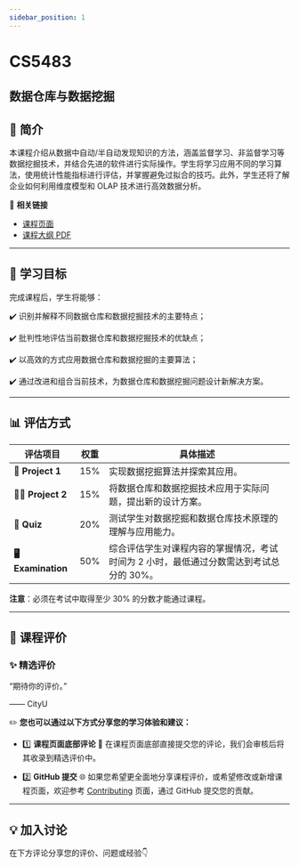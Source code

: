 ```yaml
---
sidebar_position: 1
---
```


# CS5483
## 数据仓库与数据挖掘

## **📘 简介**
本课程介绍从数据中自动/半自动发现知识的方法，涵盖监督学习、非监督学习等数据挖掘技术，并结合先进的软件进行实际操作。学生将学习应用不同的学习算法，使用统计性能指标进行评估，并掌握避免过拟合的技巧。此外，学生还将了解企业如何利用维度模型和 OLAP 技术进行高效数据分析。

🔗 **相关链接**
- [课程页面](https://www.cityu.edu.hk/catalogue/pg/202425/course/CS5483.htm)
- [课程大纲 PDF](https://www.cityu.edu.hk/catalogue/pg/202425/course/CS5483.pdf)

---

## **🎯 学习目标**

完成课程后，学生将能够：

✔️ 识别并解释不同数据仓库和数据挖掘技术的主要特点；

✔️ 批判性地评估当前数据仓库和数据挖掘技术的优缺点；

✔️ 以高效的方式应用数据仓库和数据挖掘的主要算法；

✔️ 通过改进和组合当前技术，为数据仓库和数据挖掘问题设计新解决方案。

---

## **📊 评估方式**

| **评估项目**              | **权重** | **具体描述**                                                                                       |
|--------------------------|---------|---------------------------------------------------------------------------------------------------|
| **📝 Project 1**          | 15%     | 实现数据挖掘算法并探索其应用。                                                                     |
| **🧑‍💻 Project 2**         | 15%     | 将数据仓库和数据挖掘技术应用于实际问题，提出新的设计方案。                                           |
| **📄 Quiz**               | 20%     | 测试学生对数据挖掘和数据仓库技术原理的理解与应用能力。                                               |
| **🖥️ Examination**          | 50%     | 综合评估学生对课程内容的掌握情况，考试时间为 2 小时，最低通过分数需达到考试总分的 30%。                  |

**注意**：必须在考试中取得至少 30% 的分数才能通过课程。

---

## **💬 课程评价**

### ✨ **精选评价**
<div className={commentStyles.commentBox}>
    <p className={commentStyles.commentText}>
        “期待你的评价。”
    </p>
    <p className={commentStyles.commentAuthor}>—— CityU</p>
</div>

✏️ **您也可以通过以下方式分享您的学习体验和建议：**

- 1️⃣ **课程页面底部评论**
💬 在课程页面底部直接提交您的评论，我们会审核后将其收录到精选评价中。

- 2️⃣ **GitHub 提交**
🌐 如果您希望更全面地分享课程评价，或希望修改或新增课程页面，欢迎参考 [Contributing](https://penjc.github.io/cityU-navigator/contributing) 页面，通过 GitHub 提交您的贡献。




---

## **💡 加入讨论**

在下方评论分享您的评价、问题或经验👇
<Utterances />